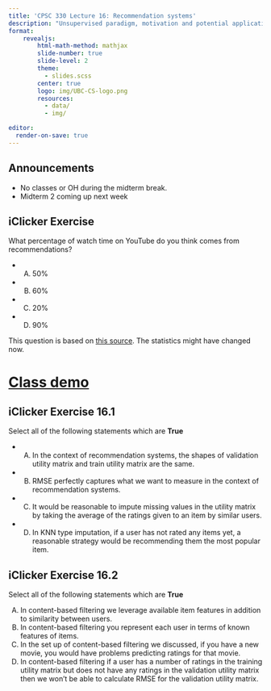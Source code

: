 ```yaml
---
title: 'CPSC 330 Lecture 16: Recommendation systems'
description: "Unsupervised paradigm, motivation and potential applications of clustering, K-Means algorithm, pros and cons of K-Means, the Elbow plot and Silhouette plots for a given dataset,  importance of input data representation in clustering."
format:
    revealjs:
        html-math-method: mathjax
        slide-number: true
        slide-level: 2
        theme:
          - slides.scss
        center: true
        logo: img/UBC-CS-logo.png
        resources:
          - data/
          - img/

editor:
  render-on-save: true
---
```



## Announcements

- No classes or OH during the midterm break.
- Midterm 2 coming up next week

## iClicker Exercise 

What percentage of watch time on YouTube do you think comes from recommendations?

- (A) 50%
- (B) 60%
- (C) 20%
- (D) 90%

This question is based on [this source](https://developers.google.com/machine-learning/recommendation/overview). The statistics might have changed now. 


# [Class demo](https://github.com/UBC-CS/cpsc330-2025W1/blob/main/lectures/102-Varada-lectures/class_demos/demo_17-recommendation-systems.ipynb)

## iClicker Exercise 16.1 {.smaller}
Select all of the following statements which are **True** 

- (A) In the context of recommendation systems, the shapes of validation utility matrix and train utility matrix are the same. 
- (B) RMSE perfectly captures what we want to measure in the context of recommendation systems. 
- (C) It would be reasonable to impute missing values in the utility matrix by taking the average of the ratings given to an item by similar users.  
- (D) In KNN type imputation, if a user has not rated any items yet, a reasonable strategy would be recommending them the most popular item. 


## iClicker Exercise 16.2 {.smaller}

Select all of the following statements which are **True**

(A) In content-based filtering we leverage available item features in addition to similarity between users.
(B) In content-based filtering you represent each user in terms of known features of items.
(C) In the set up of content-based filtering we discussed, if you have a new movie, you would have problems predicting ratings for that movie.
(D) In content-based filtering if a user has a number of ratings in the training utility matrix but does not have any ratings in the validation utility matrix then we won't be able to calculate RMSE for the validation utility matrix.

<br><br><br><br>
